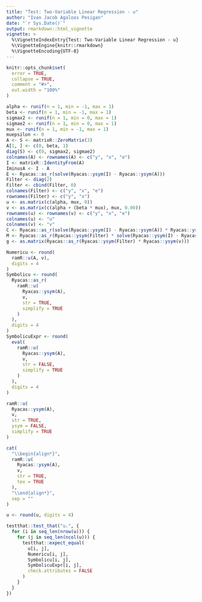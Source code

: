 ```yaml
---
title: "Test: Two-Variable Linear Regression - u"
author: "Ivan Jacob Agaloos Pesigan"
date: "`r Sys.Date()`"
output: rmarkdown::html_vignette
vignette: >
  %\VignetteIndexEntry{Test: Two-Variable Linear Regression - u}
  %\VignetteEngine{knitr::rmarkdown}
  %\VignetteEncoding{UTF-8}
---
```



```r
knitr::opts_chunk$set(
  error = TRUE,
  collapse = TRUE,
  comment = "#>",
  out.width = "100%"
)
```



```r
alpha <- runif(n = 1, min = -1, max = 1)
beta <- runif(n = 1, min = -1, max = 1)
sigmax2 <- runif(n = 1, min = 0, max = 1)
sigmae2 <- runif(n = 1, min = 0, max = 1)
mux <- runif(n = 1, min = -1, max = 1)
muepsilon <- 0
A <- S <- matrixR::ZeroMatrix(3)
A[1, ] <- c(0, beta, 1)
diag(S) <- c(0, sigmax2, sigmae2)
colnames(A) <- rownames(A) <- c("y", "x", "e")
I <- matrixR::IdentityFrom(A)
IminusA <- I - A
E <- Ryacas::as_r(solve(Ryacas::ysym(I) - Ryacas::ysym(A)))
Filter <- diag(2)
Filter <- cbind(Filter, 0)
colnames(Filter) <- c("y", "x", "e")
rownames(Filter) <- c("y", "x")
u <- as.matrix(c(alpha, mux, 0))
v <- as.matrix(c(alpha + (beta * mux), mux, 0.00))
rownames(u) <- rownames(v) <- c("y", "x", "e")
colnames(u) <- "u"
colnames(v) <- "v"
C <- Ryacas::as_r(solve(Ryacas::ysym(I) - Ryacas::ysym(A)) * Ryacas::ysym(S) * t(solve(Ryacas::ysym(I) - Ryacas::ysym(A))))
M <- Ryacas::as_r(Ryacas::ysym(Filter) * solve(Ryacas::ysym(I) - Ryacas::ysym(A)) * Ryacas::ysym(S) * t(solve(Ryacas::ysym(I) - Ryacas::ysym(A))) * t(Ryacas::ysym(Filter)))
g <- as.matrix(Ryacas::as_r(Ryacas::ysym(Filter) * Ryacas::ysym(v)))
```


\begin{equation}
  \begin{split}
    y &= \alpha + \beta x + \varepsilon \\
    y &= `r alpha` + `r beta` x + \varepsilon
  \end{split}
\end{equation}


```r
Numericu <- round(
  ramR::u(A, v),
  digits = 4
)
Symbolicu <- round(
  Ryacas::as_r(
    ramR::u(
      Ryacas::ysym(A),
      v,
      str = TRUE,
      simplify = TRUE
    )
  ),
  digits = 4
)
SymbolicuExpr <- round(
  eval(
    ramR::u(
      Ryacas::ysym(A),
      v,
      str = FALSE,
      simplify = TRUE
    )
  ),
  digits = 4
)
```



```r
ramR::u(
  Ryacas::ysym(A),
  v,
  str = TRUE,
  ysym = FALSE,
  simplify = TRUE
)
```



```r
cat(
  "\\begin{align*}",
  ramR::u(
    Ryacas::ysym(A),
    v,
    str = TRUE,
    tex = TRUE
  ),
  "\\end{align*}",
  sep = ""
)
```



```r
u <- round(u, digits = 4)
```



```r
testthat::test_that("u.", {
  for (i in seq_len(nrow(u))) {
    for (j in seq_len(ncol(u))) {
      testthat::expect_equal(
        u[i, j],
        Numericu[i, j],
        Symbolicu[i, j],
        SymbolicuExpr[i, j],
        check.attributes = FALSE
      )
    }
  }
})
```

